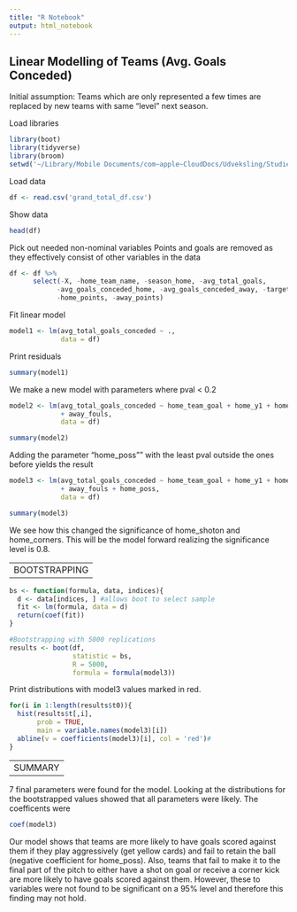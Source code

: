 ```yaml
---
title: "R Notebook"
output: html_notebook
---
```


Linear Modelling of Teams (Avg. Goals Conceded)
----------------------------
Initial assumption:
Teams which are only represented a few times are replaced by new teams with same "level" next season.


Load libraries
```r
library(boot)
library(tidyverse)
library(broom)
setwd('~/Library/Mobile Documents/com~apple~CloudDocs/Udveksling/Studie/LS 88 - 3/Project/ls88_project-master')
```

Load data
```r
df <- read.csv('grand_total_df.csv')
```


Show data
```r
head(df)
```

Pick out needed non-nominal variables
Points and goals are removed as they effectively consist of other variables in the data
```r
df <- df %>% 
      select(-X, -home_team_name, -season_home, -avg_total_goals, 
            -avg_goals_conceded_home, -avg_goals_conceded_away, -target_variable,
            -home_points, -away_points)
```


Fit linear model
```r
model1 <- lm(avg_total_goals_conceded ~ .,
             data = df)
```

Print residuals
```r
summary(model1)
```

We make a new model with parameters where pval < 0.2

```r
model2 <- lm(avg_total_goals_conceded ~ home_team_goal + home_y1 + home_shoton + home_corners 
             + away_fouls, 
             data = df)

summary(model2)
```


Adding the parameter "home_poss"" with the least pval outside the ones before yields the result
```r
model3 <- lm(avg_total_goals_conceded ~ home_team_goal + home_y1 + home_shoton + home_corners 
             + away_fouls + home_poss, 
             data = df)

summary(model3)
```


We see how this changed the significance of home_shoton and home_corners.
This will be the model forward realizing the significance level is 0.8.

------
BOOTSTRAPPING
------

```r
bs <- function(formula, data, indices){
  d <- data[indices, ] #allows boot to select sample
  fit <- lm(formula, data = d)
  return(coef(fit))
}

#Bootstrapping with 5000 replications
results <- boot(df, 
                statistic = bs,
                R = 5000,
                formula = formula(model3))
```


Print distributions with model3 values marked in red.
```r

for(i in 1:length(results$t0)){
  hist(results$t[,i], 
       prob = TRUE,
       main = variable.names(model3)[i])
  abline(v = coefficients(model3)[i], col = 'red')#
}
```


-------------
SUMMARY
-------------

7 final parameters were found for the model.
Looking at the distributions for the bootstrapped values showed that all parameters were likely.
The coefficents were
```r
coef(model3)
```

Our model shows that teams are more likely to have goals scored against them if they play aggressively (get yellow cards) and fail to retain the ball (negative coefficient for home_poss).
Also, teams that fail to make it to the final part of the pitch to either have a shot on goal or receive a corner kick are more likely to have goals scored against them. However, these to variables were not found
to be significant on a 95% level and therefore this finding may not hold.






